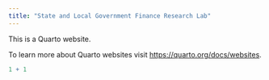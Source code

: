 ```yaml
---
title: "State and Local Government Finance Research Lab"
---
```


This is a Quarto website.

To learn more about Quarto websites visit <https://quarto.org/docs/websites>.

```r
1 + 1
```
